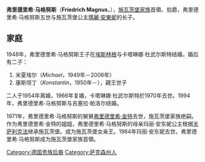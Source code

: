{{noteTA
|1=zh:弗里德里希; zh-tw:腓特烈
}}
{{Infobox noble
| name        = 弗里德里希·马格努斯六世
| succession  = 施瓦茨堡家族首領
| reign       = 1984年至今
| predecessor = [[玛丽亚·安东尼娅公主_(施瓦茨堡)|玛丽·安东妮]]
| birth_date  = {{birth date and age|1927|1|18|df=y}}
| birth_place = [[維爾登費爾斯|維爾登費爾斯]]
| noble family= [[索爾姆斯家族|索爾姆斯家族]]
| father      = [[弗里德里希·马格努斯五世|弗里德里希·马格努斯五世]]
| mother      = [[施瓦茨堡的瑪麗·安東妮|施瓦茨堡的瑪麗·安東妮]]
}}

'''弗里德里希·马格努斯'''（'''Friedrich Magnus'''，{{bd|1927年|1月18日|catIdx=C}}），[[施瓦茨堡统治者列表|施瓦茨堡家族]]首領、{{le|索尔姆斯-韦尔登费尔|Solms-Wildenfels}}伯爵，弗里德里希·马格努斯五世与施瓦茨堡公主[[施瓦茨堡的瑪麗·安東妮|瑪麗·安東妮]]的长子。

== 家庭 ==
1948年，弗里德里希·马格努斯王子在[[埃斯林根|埃斯林根]]与卡塔琳娜·杜武尔斯特结婚，婚后有二子：
# 米夏埃尔（''Michael''，1949年－2006年）
# 康斯坦丁（''Konstantin''，1950年－），親王世子

二人于1954年离婚，1966年复婚，卡塔琳娜·杜武尔斯特於1970年去世。1994年，弗里德里希·马格努斯与吉塞拉·帕洛尔结婚。

1971年，弗里德里希·马格努斯的舅舅[[腓特烈·金特_(施瓦茨堡親王)|弗里德里希·金特]]去世，施瓦茨堡家族绝嗣。作为弗里德里希·金特的姐姐，弗里德里希·马格努斯的母亲玛丽·安东妮公主根据[[萨利克继承法|半萨利克法]]继承施瓦茨堡。成为施瓦茨堡女亲王。1984年玛丽·安东妮去世。弗里德里希·马格努斯成为施瓦茨堡家族首領。

[[Category:德国贵族后裔|Category:德国贵族后裔]]
[[Category:萨克森州人|Category:萨克森州人]]